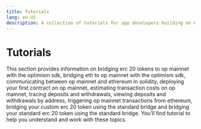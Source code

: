```yaml
---
title: Tutorials
lang: en-US
description: A collection of tutorials for app developers building on OP Stack, covering topics such as bridging tokens, deploying contracts, and estimating transaction costs.
---
```


# Tutorials

This section provides information on bridging erc 20 tokens to op mainnet with the optimism sdk, bridging eth to op mainnet with the optimism sdk, communicating between op mainnet and ethereum in solidity, deploying your first contract on op mainnet, estimating transaction costs on op mainnet, tracing deposits and withdrawals, viewing deposits and withdrawals by address, triggering op mainnet transactions from ethereum, bridging your custom erc 20 token using the standard bridge and bridging your standard erc 20 token using the standard bridge. You'll find tutorial to help you understand and work with these topics.

<Cards>
  <Card title="Bridging erc 20 tokens to op mainnet with the optimism sdk" href="/builders/app-developers/tutorials/cross-dom-bridge-erc20" />

  <Card title="Bridging eth to op mainnet with the optimism sdk" href="/builders/app-developers/tutorials/cross-dom-bridge-eth" />

  <Card title="Communicating between op mainnet and ethereum in solidity" href="/builders/app-developers/tutorials/cross-dom-solidity" />

  <Card title="Deploying your first contract on op mainnet" href="/builders/app-developers/tutorials/first-contract" />

  <Card title="Estimating transaction costs on op mainnet" href="/builders/app-developers/tutorials/sdk-estimate-costs" />

  <Card title="Tracing deposits and withdrawals" href="/builders/app-developers/tutorials/sdk-trace-txns" />

  <Card title="Viewing deposits and withdrawals by address" href="/builders/app-developers/tutorials/sdk-view-txns" />

  <Card title="Triggering op mainnet transactions from ethereum" href="/builders/app-developers/tutorials/send-tx-from-eth" />

  <Card title="Bridging your custom erc 20 token using the standard bridge" href="/builders/app-developers/tutorials/standard-bridge-custom-token" />

  <Card title="Bridging your standard erc 20 token using the standard bridge" href="/builders/app-developers/tutorials/standard-bridge-standard-token" />
</Cards>
